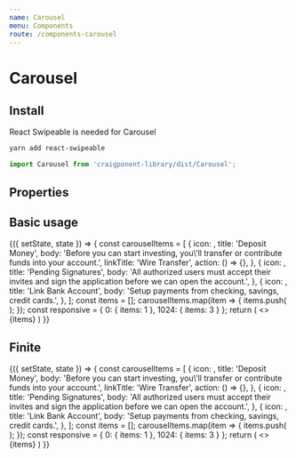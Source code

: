 ```yaml
---
name: Carousel
menu: Components
route: /components-carousel
---
```



# Carousel

## Install

React Swipeable is needed for Carousel

```bash
yarn add react-swipeable
```

```javascript
import Carousel from 'craigponent-library/dist/Carousel';
```

## Properties

<Props of={Carousel} />

## Basic usage

<Playground>
  <Component>
    {({ setState, state }) => {
      const carouselItems = [
        {
          icon: <CurrencyDollar fillColor="#000" />,
          title: 'Deposit Money',
          body: 'Before you can start investing, you\'ll transfer or contribute funds into your account.',
          linkTitle: 'Wire Transfer',
          action: () => {},
        },
        {
          icon: <AuthorizedUser fillColor="#000" />,
          title: 'Pending Signatures',
          body: 'All authorized users must accept their invites and sign the application before we can open the account.',
        },
        {
          icon: <Bank fillColor="#000" />,
          title: 'Link Bank Account',
          body: 'Setup payments from checking, savings, credit cards.',
        },
      ];
      const items = [];
      carouselItems.map(item => {
        items.push(
          <CarouselInner key={item.title} {...item} buttonPosition='middle' />
        );
      });
      const responsive = {
        0: {
            items: 1
        },
        1024: {
            items: 3
        }
      };
      return (
        <>
          <Carousel autoPlay responsive={responsive} arrowPosition='middle'>
            {items}
          </Carousel>
        </>
      )
    }}
  </Component>
</Playground>

## Finite

<Playground>
  <Component>
    {({ setState, state }) => {
      const carouselItems = [
        {
          icon: <CurrencyDollar fillColor="#000" />,
          title: 'Deposit Money',
          body: 'Before you can start investing, you\'ll transfer or contribute funds into your account.',
          linkTitle: 'Wire Transfer',
          action: () => {},
        },
        {
          icon: <AuthorizedUser fillColor="#000" />,
          title: 'Pending Signatures',
          body: 'All authorized users must accept their invites and sign the application before we can open the account.',
        },
        {
          icon: <Bank fillColor="#000" />,
          title: 'Link Bank Account',
          body: 'Setup payments from checking, savings, credit cards.',
        },
      ];
      const items = [];
      carouselItems.map(item => {
        items.push(
          <CarouselInner key={item.title} {...item} styleMode={'dark'} />
        );
      });
      const responsive = {
        0: {
            items: 1
        },
        1024: {
            items: 3
        }
      };
      return (
        <>
          <Carousel infinite={false} styleMode={'dark'} responsive={responsive}>
            {items}
          </Carousel>
        </>
      )
    }}
  </Component>
</Playground>

